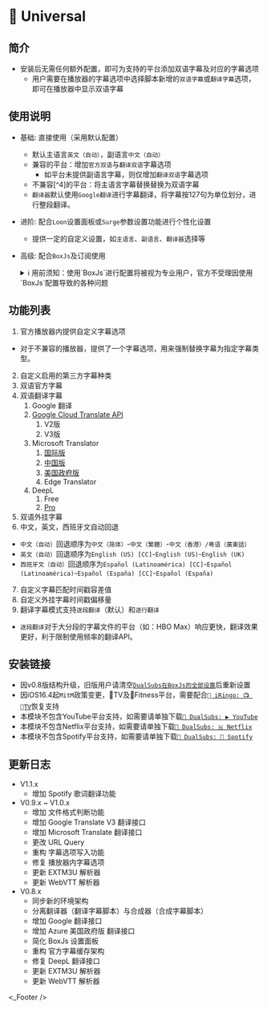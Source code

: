 
# 🔣 Universal

## 简介
* 安装后无需任何额外配置，即可为支持的平台添加双语字幕及对应的字幕选项
  * 用户需要在播放器的字幕选项中选择脚本新增的`双语字幕`或`翻译字幕`选项，即可在播放器中显示双语字幕

## 使用说明
* 基础: 直接使用（采用默认配置）
  * 默认主语言`英文（自动）`，副语言`中文（自动）`
  * 兼容的平台：增加`官方双语`与`翻译双语`字幕选项
    * 如平台未提供副语言字幕，则仅增加`翻译双语`字幕选项
  * 不兼容[^4]的平台：将主语言字幕替换替换为双语字幕
  * `翻译器`默认使用`Google翻译`进行字幕翻译，将字幕按127句为单位划分，进行整段翻译。
* 进阶: 配合`Loon`设置面板或`Surge`参数设置功能进行个性化设置
  * 提供一定的自定义设置，如`主语言`、`副语言`、`翻译器`选择等
* 高级: 配合`BoxJs`及订阅使用
  <details>
  <summary>ℹ️ 用前须知：使用`BoxJs`进行配置将被视为专业用户，官方不受理因使用`BoxJs`配置导致的各种问题</summary>

  1. 安装`BoxJs`插件并更新引用资源或脚本:
    * 安装方法及下载链接详见: [🧰 BoxJs](./box-js)
  2. 在`BoxJs`的配置面板中进行个性化设置:
     1. 浏览器访问[BoxJs.com](http://boxjs.com)
     2. 在[`应用`](http://boxjs.com/#/app)页面点开`DualSubs`折叠
     3. 根据需要配置每个流媒体平台的设置
     4. (可选) 在`DualSubs: Verify`中配置第三方API验证信息
     5. (可选) 在`DualSubs: Advanced Options`中配置高级设置
    * `字幕类型`为多选框，多选保存后，对应APP中的`字幕`选项也会增加对应的字幕选项
    * `首选语言`为主语言，对应第一行字幕语言
    * `次选语言`为副语言，对应第二行字幕语言
    * 需在`字幕类型`中勾选`外部字幕`,`外部字幕文件URL`中填写的字幕文件才会生效（需要为绝对路径，支持WebVTT, SRT）
    * `外部字幕偏移量`为内置字幕时间轴矫正功能，时间单位为毫秒，正负整数，可以用来省略第三方字幕转换器
    * `播放记录缓存数量`提供设置数量的复数缓存空间，当你的设备同时为局域网内多个设备提供流媒体平台字幕增强功能时，保证字幕数据不会错乱，同时对于`Disney+`这种自带长期缓存的流媒体平台，提供更好的兼容性
    * `时间戳公差`为`官方字幕`或`外部字幕`匹配时，每句字幕匹配时的时间容差，因同平台同视频不同语言字幕往往交付不同翻译人员进行翻译，相同台词的时间戳可能有0.5秒-1.5秒乃至更多的误差，或者一句台词对应另外一种语言多句台词的情况，`时间戳公差`值会将此误差范围的台词视为同一句台词进行合并，且支持一句台词对多句台词合并
  </details>

## 功能列表
1. 官方播放器内提供自定义字幕选项
  * 对于不兼容的播放器，提供了一个字幕选项，用来强制替换字幕为指定字幕类型。
2. 自定义启用的第三方字幕种类
3. 双语官方字幕
4. 双语翻译字幕
   1. Google 翻译
   2. [Google Cloud Translate API](https://cloud.google.com/translate)
      1. V2版
      2. V3版
   3. Microsoft Translator
      1. [国际版](https://azure.microsoft.com/zh-cn/services/cognitive-services/translator/)
      2. [中国版](https://www.azure.cn)
      3. [美国政府版](https://azure.microsoft.com/zh-cn/explore/global-infrastructure/government)
      4. Edge Translator
   4. DeepL
      1. Free
      2. [Pro](https://www.deepl.com/pro-api)
5. 双语外挂字幕
6. 中文，英文，西班牙文自动回退
  * `中文（自动）`回退顺序为`中文（简体）`-`中文（繁體）`-`中文（香港）/粤语（廣東話）`
  * `英文（自动）`回退顺序为`English (US) [CC]`-`English (US)`-`English (UK)`
  * `西班牙文（自动）`回退顺序为`Español (Latinoamérica) [CC]`-`Español (Latinoamérica)`-`Español (España) [CC]`-`Español (España)`
7. 自定义字幕匹配时间戳容差值
8. 自定义外挂字幕时间戳偏移量
9. 翻译字幕模式支持`逐段翻译`（默认）和`逐行翻译`
  * `逐段翻译`对于大分段的字幕文件的平台（如：HBO Max）响应更快，翻译效果更好，利于限制使用频率的翻译API。

## 安装链接
* 因v0.8版结构升级，旧版用户请清空[`DualSubs在BoxJs的全部设置`](./wiki/在BoxJs中清除DualSubs的储存数据#清除全部储存数据)后重新设置
* 因iOS16.4起`MitM`政策变更，TV及Fitness平台，需要配合[` iRingo: 📺 TV`](https://nsringo.github.io/guide/apple-tv)恢复支持
* 本模块不包含YouTube平台支持，如需要请单独下载[`🍿 DualSubs: ▶ YouTube`](./youtube)
* 本模块不包含Netflix平台支持，如需要请单独下载[`🍿 DualSubs: 🇳 Netflix`](./netflix)
* 本模块不包含Spotify平台支持，如需要请单独下载[`🍿 DualSubs: 🎵 Spotify`](./spotify)

<ModuleInstall urlPrefix="https://github.com/DualSubs/Universal/releases/latest/download/">
  <ModuleInstall.Tab type="loon">
    <ModuleInstall.Item
      url="DualSubs.Universal.plugin"
      badge={[
        {
          type: "tip",
          text: "MitM",
          outline: true,
        },
        {
          type: "info",
          text: "脚本",
          outline: true,
        },
      ]}
    />
  </ModuleInstall.Tab>
  <ModuleInstall.Tab type="surge">
    <ModuleInstall.Item
      url="DualSubs.Universal.sgmodule"
      badge={[
        {
          type: "danger",
          text: "MitM",
          outline: true,
        },
        {
          type: "warning",
          text: "脚本",
          outline: true,
        },
      ]}
    />
  </ModuleInstall.Tab>
  <ModuleInstall.Tab type="stash">
    <ModuleInstall.Item
      url="DualSubs.Universal.stoverride"
      badge={[
        {
          type: "info",
          text: "覆写",
          outline: true,
        },
        {
          type: "info",
          text: "MitM",
          outline: true,
        },
        {
          type: "info",
          text: "脚本",
          outline: true,
        },
      ]}
    />
  </ModuleInstall.Tab>
  <ModuleInstall.Tab type="egern">
    <ModuleInstall.Item
      url="DualSubs.Universal.yaml"
    />
  </ModuleInstall.Tab>
  <ModuleInstall.Tab type="qx">
    <ModuleInstall.Item
      url="DualSubs.Universal.snippet"
      badge={[
        {
          type: "danger",
          text: "重写",
          outline: true,
        },
        {
          type: "tip",
          text: "MitM",
          outline: true,
        },
      ]}
    />
  </ModuleInstall.Tab>
  <ModuleInstall.Tab type="shadowrocket">
    <ModuleInstall.Item
      url="DualSubs.Universal.srmodule"
      badge={[
        {
          type: "tip",
          text: "HTTPS 解密",
          outline: true,
        },
      ]}
    />
  </ModuleInstall.Tab>
</ModuleInstall>

## 更新日志
* V1.1.x
  * 增加 Spotify 歌词翻译功能
* V0.9.x ~ V1.0.x
  * 增加 文件格式判断功能
  * 增加 Google Translate V3 翻译接口
  * 增加 Microsoft Translate 翻译接口
  * 更改 URL Query
  * 重构 字幕选项写入功能
  * 修复 播放器内字幕选项
  * 更新 EXTM3U 解析器
  * 更新 WebVTT 解析器
* V0.8.x
  * 同步新的环境架构
  * 分离翻译器（翻译字幕脚本）与合成器（合成字幕脚本）
  * 增加 Google 翻译接口
  * 增加 Azure 美国政府版 翻译接口
  * 简化 BoxJs 设置面板
  * 重构 官方字幕缓存架构
  * 修复 DeepL 翻译接口
  * 更新 EXTM3U 解析器
  * 更新 WebVTT 解析器

<_Footer />

